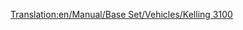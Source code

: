 [[Translation:en/Manual/Base Set/Vehicles/Kelling 3100]]
{{es/Trenes|Imagen=[[File:en/Kelling3100.png]]
|Nombre=Kelling 3100
|Precio=42.186 € (21.093 £)
|Velocidad=104 km/h (65 mph)
|Peso=110 t
|Potencia=1.500 CV (1.119 kW)
|Coste-anual=3.198 € (1.599 £)
|Diseño=1959
|Duración=22
|Capacidad=--
|Descripción=Todavía no hay una descripción disponible sobre esta máquina de tren. Si usted sabe algo acerca de este tren, no dude en editar esta página y añadirla. 
|Vida-real=La «Kelling 3100» se parece a las «[https://www.wikipedia.org/wiki/EMC 1800 hp B-B EMD Demonstrators 511 y 512]», aunque estas se crearon en 1935.
}}